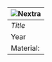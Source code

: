 
[comment]: <> (This will automatically set the theme to dark when page is visited)

<AutoDark />

| <Image src="/4.jpg" alt="Nextra" width={4096/2} height={2734/2} layout="intrinsic"/> |
| :----------------------------------------------------------------------------------- |
| _Title_                                                                              |
| Year                                                                                 |
| Material:                                                                            |

